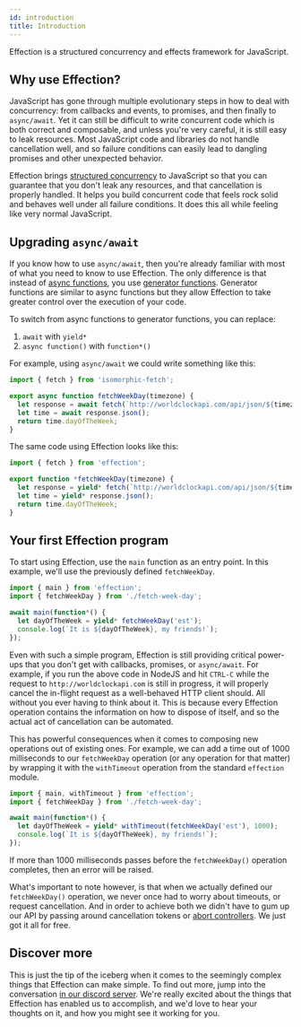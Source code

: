 ```yaml
---
id: introduction
title: Introduction
---
```


Effection is a structured concurrency and effects framework for JavaScript.

## Why use Effection?

JavaScript has gone through multiple evolutionary steps in how to deal
with concurrency: from callbacks and events, to promises, and then
finally to `async/await`. Yet it can still be difficult to write
concurrent code which is both correct and composable, and unless
you're very careful, it is still easy to leak resources. Most
JavaScript code and libraries do not handle cancellation well, and so
failure conditions can easily lead to dangling promises and other
unexpected behavior.

Effection brings [structured concurrency][structured concurrency] to
JavaScript so that you can guarantee that you don't leak any
resources, and that cancellation is properly handled. It helps you
build concurrent code that feels rock solid and behaves well under all
failure conditions. It does this all while feeling like very normal
JavaScript.

## Upgrading `async/await`

If you know how to use `async/await`, then you're already familiar with most of
what you need to know to use Effection. The only difference is that instead
of [async functions][], you use [generator functions][]. Generator functions are
similar to async functions but they allow Effection to take greater control over
the execution of your code.

To switch from async functions to generator functions, you can replace:

1. `await` with `yield*`
1. `async function()` with `function*()`


For example, using `async/await` we could write something like this:

``` javascript {1,3-4} showLineNumbers
import { fetch } from 'isomorphic-fetch';

export async function fetchWeekDay(timezone) {
  let response = await fetch(`http://worldclockapi.com/api/json/${timezone}/now`);
  let time = await response.json();
  return time.dayOfTheWeek;
}
```

The same code using Effection looks like this:

``` javascript
import { fetch } from 'effection';

export function *fetchWeekDay(timezone) {
  let response = yield* fetch(`http://worldclockapi.com/api/json/${timezone}/now`);
  let time = yield* response.json();
  return time.dayOfTheWeek;
}
```

## Your first Effection program

To start using Effection, use the `main` function as an entry
point. In this example, we'll use the previously defined
`fetchWeekDay`.

``` javascript
import { main } from 'effection';
import { fetchWeekDay } from './fetch-week-day';

await main(function*() {
  let dayOfTheWeek = yield* fetchWeekDay('est');
  console.log(`It is ${dayOfTheWeek}, my friends!`);
});
```

Even with such a simple program, Effection is still providing critical
power-ups that you don't get with callbacks,
promises, or `async/await`. For example, if you run the above code in
NodeJS and hit `CTRL-C` while the request to `http://worldclockapi.com` is
still in progress, it will properly cancel the in-flight request
as a well-behaved HTTP client should. All without you ever having to
think about it. This is because every Effection operation contains
the information on how to dispose of itself, and so the actual act of
cancellation can be automated.

This has powerful consequences when it comes to composing new
operations out of existing ones. For example, we can add a time out of
1000 milliseconds to our `fetchWeekDay` operation (or any operation
for that matter) by wrapping it with the `withTimeout` operation from
the standard `effection` module.

``` javascript
import { main, withTimeout } from 'effection';
import { fetchWeekDay } from './fetch-week-day';

await main(function*() {
  let dayOfTheWeek = yield* withTimeout(fetchWeekDay('est'), 1000);
  console.log(`It is ${dayOfTheWeek}, my friends!`);
});
```

If more than 1000 milliseconds passes before the `fetchWeekDay()`
operation completes, then an error will be raised.

What's important to note however, is that when we actually defined our
`fetchWeekDay()` operation, we never once had to worry about timeouts,
or request cancellation. And in order to achieve both we didn't have
to gum up our API by passing around cancellation tokens or [abort
controllers][abort controller]. We just got it all for free.

## Discover more

This is just the tip of the iceberg when it comes to the seemingly complex
things that Effection can make simple. To find out more, jump
into the conversation [in our discord server][discord]. We're really
excited about the things that Effection has enabled us to accomplish,
and we'd love to hear your thoughts on it, and how you might see
it working for you.

[structured concurrency]: https://vorpus.org/blog/notes-on-structured-concurrency-or-go-statement-considered-harmful/
[generator functions]: https://developer.mozilla.org/en-US/docs/Web/JavaScript/Reference/Statements/function*
[generators]: https://developer.mozilla.org/en-US/docs/Web/JavaScript/Reference/Global_Objects/Generator
[async functions]: https://developer.mozilla.org/en-US/docs/Web/JavaScript/Reference/Statements/async_function
[abort controller]: https://developer.mozilla.org/en-US/docs/Web/API/AbortController
[discord]: https://discord.gg/Ug5nWH8
